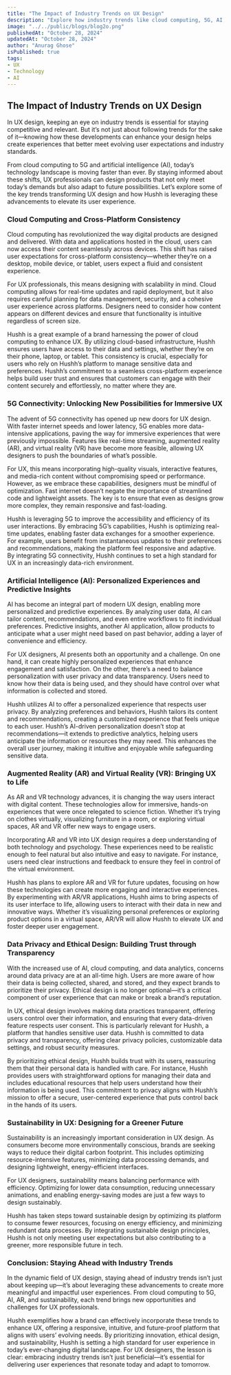 ```yaml
---
title: "The Impact of Industry Trends on UX Design"
description: "Explore how industry trends like cloud computing, 5G, AI, AR, and sustainability are transforming UX design and how Hushh is leveraging these advancements."
image: "../../public/blogs/blog2o.png"
publishedAt: "October 28, 2024"
updatedAt: "October 28, 2024"
author: "Anurag Ghose"
isPublished: true
tags:
- UX
- Technology
- AI
---
```


## The Impact of Industry Trends on UX Design

In UX design, keeping an eye on industry trends is essential for staying competitive and relevant. But it’s not just about following trends for the sake of it—knowing how these developments can enhance your design helps create experiences that better meet evolving user expectations and industry standards.

From cloud computing to 5G and artificial intelligence (AI), today’s technology landscape is moving faster than ever. By staying informed about these shifts, UX professionals can design products that not only meet today’s demands but also adapt to future possibilities. Let’s explore some of the key trends transforming UX design and how Hushh is leveraging these advancements to elevate its user experience.

### Cloud Computing and Cross-Platform Consistency

Cloud computing has revolutionized the way digital products are designed and delivered. With data and applications hosted in the cloud, users can now access their content seamlessly across devices. This shift has raised user expectations for cross-platform consistency—whether they’re on a desktop, mobile device, or tablet, users expect a fluid and consistent experience.

For UX professionals, this means designing with scalability in mind. Cloud computing allows for real-time updates and rapid deployment, but it also requires careful planning for data management, security, and a cohesive user experience across platforms. Designers need to consider how content appears on different devices and ensure that functionality is intuitive regardless of screen size.

Hushh is a great example of a brand harnessing the power of cloud computing to enhance UX. By utilizing cloud-based infrastructure, Hushh ensures users have access to their data and settings, whether they’re on their phone, laptop, or tablet. This consistency is crucial, especially for users who rely on Hushh’s platform to manage sensitive data and preferences. Hushh’s commitment to a seamless cross-platform experience helps build user trust and ensures that customers can engage with their content securely and effortlessly, no matter where they are.

### 5G Connectivity: Unlocking New Possibilities for Immersive UX

The advent of 5G connectivity has opened up new doors for UX design. With faster internet speeds and lower latency, 5G enables more data-intensive applications, paving the way for immersive experiences that were previously impossible. Features like real-time streaming, augmented reality (AR), and virtual reality (VR) have become more feasible, allowing UX designers to push the boundaries of what’s possible.

For UX, this means incorporating high-quality visuals, interactive features, and media-rich content without compromising speed or performance. However, as we embrace these capabilities, designers must be mindful of optimization. Fast internet doesn’t negate the importance of streamlined code and lightweight assets. The key is to ensure that even as designs grow more complex, they remain responsive and fast-loading.

Hushh is leveraging 5G to improve the accessibility and efficiency of its user interactions. By embracing 5G’s capabilities, Hushh is optimizing real-time updates, enabling faster data exchanges for a smoother experience. For example, users benefit from instantaneous updates to their preferences and recommendations, making the platform feel responsive and adaptive. By integrating 5G connectivity, Hushh continues to set a high standard for UX in an increasingly data-rich environment.

### Artificial Intelligence (AI): Personalized Experiences and Predictive Insights

AI has become an integral part of modern UX design, enabling more personalized and predictive experiences. By analyzing user data, AI can tailor content, recommendations, and even entire workflows to fit individual preferences. Predictive insights, another AI application, allow products to anticipate what a user might need based on past behavior, adding a layer of convenience and efficiency.

For UX designers, AI presents both an opportunity and a challenge. On one hand, it can create highly personalized experiences that enhance engagement and satisfaction. On the other, there’s a need to balance personalization with user privacy and data transparency. Users need to know how their data is being used, and they should have control over what information is collected and stored.

Hushh utilizes AI to offer a personalized experience that respects user privacy. By analyzing preferences and behaviors, Hushh tailors its content and recommendations, creating a customized experience that feels unique to each user. Hushh’s AI-driven personalization doesn’t stop at recommendations—it extends to predictive analytics, helping users anticipate the information or resources they may need. This enhances the overall user journey, making it intuitive and enjoyable while safeguarding sensitive data.

### Augmented Reality (AR) and Virtual Reality (VR): Bringing UX to Life

As AR and VR technology advances, it is changing the way users interact with digital content. These technologies allow for immersive, hands-on experiences that were once relegated to science fiction. Whether it’s trying on clothes virtually, visualizing furniture in a room, or exploring virtual spaces, AR and VR offer new ways to engage users.

Incorporating AR and VR into UX design requires a deep understanding of both technology and psychology. These experiences need to be realistic enough to feel natural but also intuitive and easy to navigate. For instance, users need clear instructions and feedback to ensure they feel in control of the virtual environment.

Hushh has plans to explore AR and VR for future updates, focusing on how these technologies can create more engaging and interactive experiences. By experimenting with AR/VR applications, Hushh aims to bring aspects of its user interface to life, allowing users to interact with their data in new and innovative ways. Whether it’s visualizing personal preferences or exploring product options in a virtual space, AR/VR will allow Hushh to elevate UX and foster deeper user engagement.

### Data Privacy and Ethical Design: Building Trust through Transparency

With the increased use of AI, cloud computing, and data analytics, concerns around data privacy are at an all-time high. Users are more aware of how their data is being collected, shared, and stored, and they expect brands to prioritize their privacy. Ethical design is no longer optional—it’s a critical component of user experience that can make or break a brand’s reputation.

In UX, ethical design involves making data practices transparent, offering users control over their information, and ensuring that every data-driven feature respects user consent. This is particularly relevant for Hushh, a platform that handles sensitive user data. Hushh is committed to data privacy and transparency, offering clear privacy policies, customizable data settings, and robust security measures.

By prioritizing ethical design, Hushh builds trust with its users, reassuring them that their personal data is handled with care. For instance, Hushh provides users with straightforward options for managing their data and includes educational resources that help users understand how their information is being used. This commitment to privacy aligns with Hushh’s mission to offer a secure, user-centered experience that puts control back in the hands of its users.

### Sustainability in UX: Designing for a Greener Future

Sustainability is an increasingly important consideration in UX design. As consumers become more environmentally conscious, brands are seeking ways to reduce their digital carbon footprint. This includes optimizing resource-intensive features, minimizing data processing demands, and designing lightweight, energy-efficient interfaces.

For UX designers, sustainability means balancing performance with efficiency. Optimizing for lower data consumption, reducing unnecessary animations, and enabling energy-saving modes are just a few ways to design sustainably.

Hushh has taken steps toward sustainable design by optimizing its platform to consume fewer resources, focusing on energy efficiency, and minimizing redundant data processes. By integrating sustainable design principles, Hushh is not only meeting user expectations but also contributing to a greener, more responsible future in tech.

### Conclusion: Staying Ahead with Industry Trends

In the dynamic field of UX design, staying ahead of industry trends isn’t just about keeping up—it’s about leveraging these advancements to create more meaningful and impactful user experiences. From cloud computing to 5G, AI, AR, and sustainability, each trend brings new opportunities and challenges for UX professionals.

Hushh exemplifies how a brand can effectively incorporate these trends to enhance UX, offering a responsive, intuitive, and future-proof platform that aligns with users’ evolving needs. By prioritizing innovation, ethical design, and sustainability, Hushh is setting a high standard for user experience in today’s ever-changing digital landscape. For UX designers, the lesson is clear: embracing industry trends isn’t just beneficial—it’s essential for delivering user experiences that resonate today and adapt to tomorrow.